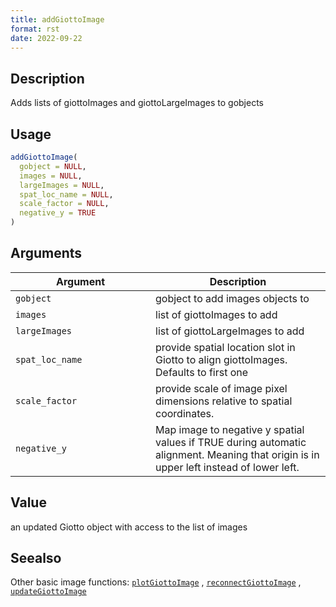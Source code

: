 ```yaml
--- 
title: addGiottoImage 
format: rst 
date: 2022-09-22 
--- 
```


## Description

Adds lists of giottoImages and giottoLargeImages to gobjects


## Usage

```r
addGiottoImage(
  gobject = NULL,
  images = NULL,
  largeImages = NULL,
  spat_loc_name = NULL,
  scale_factor = NULL,
  negative_y = TRUE
)
```


## Arguments

Argument      |Description
------------- |----------------
`gobject`     |     gobject to add images objects to
`images`     |     list of giottoImages to add
`largeImages`     |     list of giottoLargeImages to add
`spat_loc_name`     |     provide spatial location slot in Giotto to align giottoImages. Defaults to first one
`scale_factor`     |     provide scale of image pixel dimensions relative to spatial coordinates.
`negative_y`     |     Map image to negative y spatial values if TRUE during automatic alignment. Meaning that origin is in upper left instead of lower left.


## Value

an updated Giotto object with access to the list of images


## Seealso

Other basic image functions:
 [`plotGiottoImage`](#plotgiottoimage) ,
 [`reconnectGiottoImage`](#reconnectgiottoimage) ,
 [`updateGiottoImage`](#updategiottoimage)


